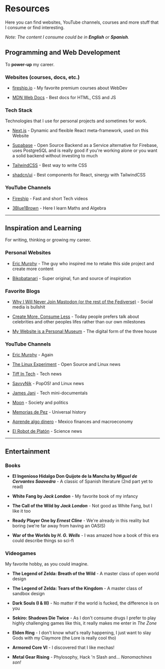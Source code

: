 # Resources

Here you can find websites, YouTube channels, courses and more stuff that I consume or find interesting.

_Note: The content I consume could be in **English** or **Spanish**._

## Programming and Web Development

To **power-up** my career.

### Websites (courses, docs, etc.)

- [fireship.io](https://fireship.io) - My favorite premium courses about WebDev

- [MDN Web Docs](https://developer.mozilla.org/en-US) - Best docs for HTML, CSS and JS

### Tech Stack

Technologies that I use for personal projects and sometimes for work.

- [Next.js](https://nextjs.org) - Dynamic and flexible React meta-framework, used on this Website

- [Supabase](https://supabase.com) - Open Source Backend as a Service alternative for Firebase, uses PostgreSQL and is really good if you're working alone or you want a solid backend without investing to much

- [TailwindCSS](https://tailwindcss.com) - Best way to write CSS

- [shadcn/ui](https://ui.shadcn.com) - Best components for React, sinergy with TailwindCSS

### YouTube Channels

- [Fireship](https://www.youtube.com/channel/UCsBjURrPoezykLs9EqgamOA) - Fast and short Tech videos

- [3Blue1Brown](https://www.youtube.com/@3blue1brown) - Here I learn Maths and Algebra

---

## Inspiration and Learning

For writing, thinking or growing my career.

### Personal Websites

- [Eric Murphy](https://ericmurphy.xyz) - The guy who inspired me to retake this side project and create more content

- [Bikobatanari](https://www.bikobatanari.art) - Super original, fun and source of inspiration

### Favorite Blogs

- [Why I Will Never Join Mastodon (or the rest of the Fediverse)](https://ericmurphy.xyz/blog/mastodon) - Social media is bullshit

- [Create More, Consume Less](https://www.bikobatanari.art/posts/2020/create-more) - Today people prefers talk about celebrities and other peoples lifes rather than our own milestones

- [My Website is a Personal Museum](https://www.bikobatanari.art/posts/2020/personal-museum) - The digital form of the three house

### YouTube Channels

- [Eric Murphy](https://www.youtube.com/@EricMurphyxyz) - Again

- [The Linux Experiment](https://www.youtube.com/@TheLinuxEXP) - Open Source and Linux news

- [Tiff In Tech](https://www.youtube.com/@TiffInTech) - Tech news

- [SavvyNik](https://www.youtube.com/@SavvyNik) - PopOS! and Linux news

- [James Jani](https://www.youtube.com/@JamesJani) - Tech mini-documentals

- [Moon](https://www.youtube.com/@Moon-Real) - Society and politics

- [Memorias de Pez](https://www.youtube.com/@MemoriasDePez) - Universal history

- [Aprende algo dinero](https://www.youtube.com/@aprendealgodinero) - Mexico finances and macroeconomy

- [El Robot de Platón](https://www.youtube.com/@ElRobotdePlaton) - Science news

---

## Entertainment

### Books

- **El Ingenioso Hidalgo Don Quijote de la Mancha by _Miguel de Cervantes Saavedra_** - A classic of Spanish literature (2nd part yet to read)

- **White Fang by _Jack London_** - My favorite book of my infancy

- **The Call of the Wild by _Jack London_** - Not good as White Fang, but I like it too

- **Ready Player One by _Ernest Cline_** - We're already in this reality but boring (we're far away from having an OASIS)

- **War of the Worlds by _H. G. Wells_** - I was amazed how a book of this era could describe things so sci-fi

### Videogames

My favorite hobby, as you could imagine.

- **The Legend of Zelda: Breath of the Wild** - A master class of open world design

- **The Legend of Zelda: Tears of the Kingdom** - A master class of sandbox design

- **Dark Souls (I & III)** - No matter if the world is fucked, the difference is on you

- **Sekiro: Shadows Die Twice** - As I don't consume drugs I prefer to play highly challenging games like this, it really makes me enter in _The Zone_

- **Elden Ring** - I don't know what's really happening, I just want to slay Gods with my Claymore (the Lore is really cool tho)

- **Armored Core VI** - I discovered that I like mechas!

- **Metal Gear Rising** - Phylosophy, Hack 'n Slash and... _Nanomachines son!_
